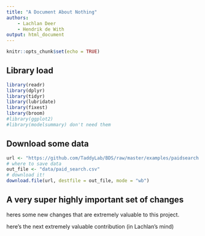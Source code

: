 ```yaml
---
title: "A Document About Nothing"
authors:
    - Lachlan Deer
    - Hendrik de With
output: html_document
---
```


```r
knitr::opts_chunk$set(echo = TRUE)
```

## Library load

```r
library(readr)
library(dplyr)
library(tidyr)
library(lubridate)
library(fixest)
library(broom)
#library(ggplot2)
#library(modelsummary) don't need them
```


## Download some data 

```r
url <- "https://github.com/TaddyLab/BDS/raw/master/examples/paidsearch.csv"
# where to save data
out_file <- "data/paid_search.csv"
# download it!
download.file(url, destfile = out_file, mode = "wb")
```


## A very super highly important set of changes 


heres some new changes that are extremely valuable to this project.

here's the next extremely valuable contribution (in Lachlan's mind)